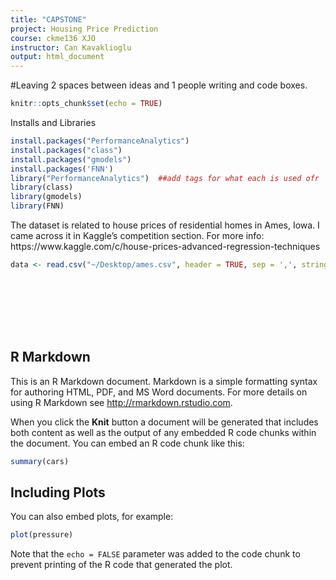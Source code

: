 ```yaml
---
title: "CAPSTONE"
project: Housing Price Prediction
course: ckme136 XJO
instructor: Can Kavaklioglu 
output: html_document
---
```


#Leaving 2 spaces between ideas and 1 people writing and code boxes. 

```r
knitr::opts_chunk$set(echo = TRUE)
```


Installs and Libraries

```r
install.packages("PerformanceAnalytics")
install.packages("class")
install.packages("gmodels")
install.packages('FNN')
library("PerformanceAnalytics")  ##add tags for what each is used ofr
library(class)
library(gmodels)
library(FNN)
```


The dataset is related to house prices of residential homes in Ames, Iowa. I came across it in Kaggle's competition section. For more info:
https://www.kaggle.com/c/house-prices-advanced-regression-techniques

```r
data <- read.csv("~/Desktop/ames.csv", header = TRUE, sep = ',', stringsAsFactors = F)
```


```r

```



```r

```


```r

```


```r

```





```r

```



```r

```



```r

```



## R Markdown

This is an R Markdown document. Markdown is a simple formatting syntax for authoring HTML, PDF, and MS Word documents. For more details on using R Markdown see <http://rmarkdown.rstudio.com>.

When you click the **Knit** button a document will be generated that includes both content as well as the output of any embedded R code chunks within the document. You can embed an R code chunk like this:

```r
summary(cars)
```

## Including Plots

You can also embed plots, for example:

```r
plot(pressure)
```

Note that the `echo = FALSE` parameter was added to the code chunk to prevent printing of the R code that generated the plot.
